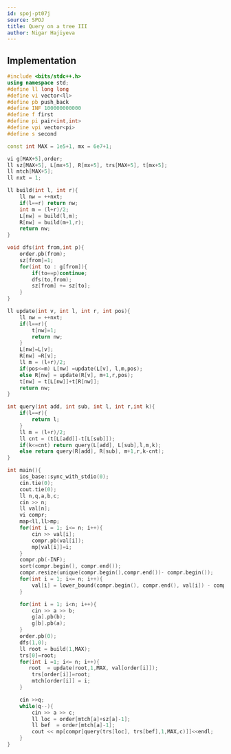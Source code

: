 ```yaml
---
id: spoj-pt07j
source: SPOJ
title: Query on a tree III
author: Nigar Hajiyeva
---
```


## Implementation

<LanguageSection>
<CPPSection>

```cpp
#include <bits/stdc++.h>
using namespace std;
#define ll long long
#define vi vector<ll>
#define pb push_back
#define INF 100000000000
#define f first
#define pi pair<int,int>
#define vpi vector<pi>
#define s second

const int MAX = 1e5+1, mx = 6e7+1;

vi g[MAX+5],order;
ll sz[MAX+5], L[mx+5], R[mx+5], trs[MAX+5], t[mx+5];
ll mtch[MAX+5];
ll nxt = 1;

ll build(int l, int r){
    ll nw = ++nxt;
    if(l==r) return nw;
    int m = (l+r)/2;
    L[nw] = build(l,m);
    R[nw] = build(m+1,r);
    return nw;
}

void dfs(int from,int p){
    order.pb(from);
    sz[from]=1;
    for(int to : g[from]){
        if(to==p)continue;
        dfs(to,from);
        sz[from] += sz[to];
    }
}

ll update(int v, int l, int r, int pos){
    ll nw = ++nxt;
    if(l==r){
        t[nw]=1;
        return nw;
    }
    L[nw]=L[v];
    R[nw] =R[v];
    ll m = (l+r)/2;
    if(pos<=m) L[nw] =update(L[v], l,m,pos);
    else R[nw] = update(R[v], m+1,r,pos);
    t[nw] = t[L[nw]]+t[R[nw]];
    return nw;
}

int query(int add, int sub, int l, int r,int k){
    if(l==r){
    	return l;
    }
    ll m = (l+r)/2;
    ll cnt = (t[L[add]]-t[L[sub]]);
    if(k<=cnt) return query(L[add], L[sub],l,m,k);
    else return query(R[add], R[sub], m+1,r,k-cnt);
}

int main(){
    ios_base::sync_with_stdio(0);
    cin.tie(0);
    cout.tie(0);
    ll n,q,a,b,c;
    cin >> n;
    ll val[n];
    vi compr;
    map<ll,ll>mp;
    for(int i = 1; i<= n; i++){
        cin >> val[i];
        compr.pb(val[i]);
        mp[val[i]]=i;
    }
    compr.pb(-INF);
    sort(compr.begin(), compr.end());
    compr.resize(unique(compr.begin(),compr.end())- compr.begin());
    for(int i = 1; i<= n; i++){
        val[i] = lower_bound(compr.begin(), compr.end(), val[i]) - compr.begin();
    }

    for(int i = 1; i<n; i++){
        cin >> a >> b;
        g[a].pb(b);
        g[b].pb(a);
    }
    order.pb(0);
    dfs(1,0);
    ll root = build(1,MAX);
    trs[0]=root;
    for(int i =1; i<= n; i++){
       root  = update(root,1,MAX, val[order[i]]); 
        trs[order[i]]=root;
        mtch[order[i]] = i;
    }

    cin >>q;
    while(q--){
        cin >> a >> c;
        ll loc = order[mtch[a]+sz[a]-1];
        ll bef  = order[mtch[a]-1];
        cout << mp[compr[query(trs[loc], trs[bef],1,MAX,c)]]<<endl;
    }
}
```

</CPPSection>
</LanguageSection>
